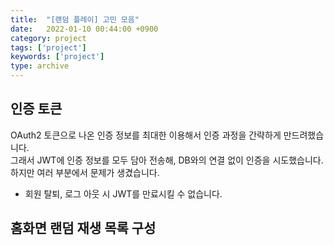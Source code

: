 ```yaml
---
title:  "[랜덤 플레이] 고민 모음"
date:   2022-01-10 00:44:00 +0900
category: project
tags: ['project']
keywords: ['project']
type: archive
---
```


## 인증 토큰
OAuth2 토큰으로 나온 인증 정보를 최대한 이용해서 인증 과정을 간략하게 만드려했습니다.  
그래서 JWT에 인증 정보를 모두 담아 전송해, DB와의 연결 없이 인증을 시도했습니다.
하지만 여러 부분에서 문제가 생겼습니다.
- 회원 탈퇴, 로그 아웃 시 JWT를 만료시킬 수 없습니다.


## 홈화면 랜덤 재생 목록 구성
